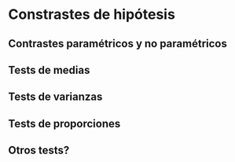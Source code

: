 # Constrastes de hipótesis

## Contrastes paramétricos y no paramétricos

## Tests de medias

## Tests de varianzas

## Tests de proporciones

## Otros tests?